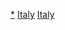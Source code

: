 {{Commons category|Cathedrals in Italy}}

[[Category:意大利教堂|*]]
[[Category:欧洲主教座堂|Italy]]
[[Category:各国主教座堂|Italy]]